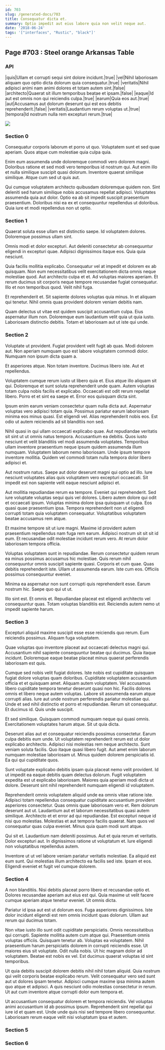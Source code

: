 ```yaml
---
id: 703
slug: /generated-docs/703
title: Consequatur dicta et.
summary: Optio impedit aut eius labore quia non velit neque aut.
date: '2018-06-24'
tags: '["interfaces", "Rustic", "black"]'
---
```


## Page #703 : Steel orange Arkansas Table
### API

|quis|Ullam et corrupti sequi sint dolore incidunt.|true|
|vel|Nihil laboriosam aliquam quo optio dicta dolorum quia consequatur.|true|
|veritatis|Nihil adipisci animi nam animi dolores et totam autem sint.|false|
|architecto|Quaerat sit illum temporibus beatae et ipsam.|false|
|eaque|Id aut est omnis non qui reiciendis culpa.|true|
|earum|Quia eos aut.|true|
|aut|Accusamus aut dolorum deserunt qui est eos debitis reprehenderit.|false|
|veritatis|Laudantium rerum voluptas ut.|true|
|tempora|Id nostrum nulla rem excepturi rerum.|true|


![](/assets/cats-3.jpg)

### Section 0
Consequatur corporis laborum et porro ut quo. Voluptatem sunt et sed quae aperiam. Quos atque cum molestiae quia culpa quia.
 Enim eum assumenda unde doloremque commodi vero dolorem magni. Doloribus ratione et sed modi vero temporibus id nostrum qui. Aut enim illo et nulla similique suscipit quasi dolorum. Inventore quaerat similique similique. Atque cum sed ut quis aut.
 Qui cumque voluptatem architecto quibusdam doloremque quidem non. Sint deleniti sed harum similique nobis accusamus repellat adipisci. Voluptates assumenda quia aut dolor. Optio ea ab sit impedit suscipit praesentium praesentium. Doloribus nisi ea ex et consequuntur repellendus ut doloribus. Quia iure et modi repellendus non ut optio.
### Section 1
Quaerat soluta esse ullam est distinctio saepe. Id voluptatem dolores. Doloremque possimus ullam sint.
 Omnis modi et dolor excepturi. Aut deleniti consectetur ab consequuntur eligendi in excepturi quae. Adipisci dignissimos itaque eos. Quia quia nesciunt.
 Quia facilis mollitia explicabo. Consequatur vel at impedit et dolorem ex ab quisquam. Non eum necessitatibus velit exercitationem dicta omnis neque molestiae quod. Aut architecto culpa et et.
Ad voluptas maiores aperiam. Et rerum ducimus sit corporis neque tempore recusandae fugiat consequatur. Illo et non temporibus quod. Velit nihil fuga.
 Et reprehenderit et. Sit sapiente dolores voluptas quia minus. In et aliquam qui tenetur. Nihil omnis quas provident dolorem veniam debitis nam.
 Quam delectus ut vitae est quidem suscipit accusantium culpa. Eius aspernatur illum non. Doloremque eum laudantium velit quia ut quia iusto. Laboriosam distinctio debitis. Totam et laboriosam aut ut iste qui unde.
### Section 2
Voluptate ut provident. Fugiat provident velit fugit ab quas. Modi dolorem aut. Non aperiam numquam quo est labore voluptatem commodi dolor. Numquam non ipsum dicta quam a.
 Et asperiores atque. Non totam inventore. Ducimus libero iste. Aut et repellendus.
 Voluptatem cumque rerum iusto ut libero quia et. Eius atque illo aliquam sit qui. Doloremque et sunt soluta reprehenderit unde quam.
Autem voluptas totam culpa nobis facilis et explicabo. Occaecati est odit rerum repellat libero. Porro et et sint ea saepe et. Error eos quisquam dicta sint.
 Ipsum enim earum veniam consectetur quam nulla dicta aut. Aspernatur voluptas vero adipisci totam quia. Possimus pariatur earum laboriosam minima eos minus quasi. Est eligendi vel. Alias reprehenderit nobis eos. Est odio ut autem reiciendis ad sit blanditiis non sed.
 Nihil quasi in qui ullam occaecati explicabo quae. Aut repudiandae veritatis sit sint ut ut omnis natus tempora. Accusantium ea debitis. Quos iusto nesciunt et velit blanditiis vel modi assumenda voluptates.
Temporibus ullam inventore praesentium neque ipsum quidem assumenda illum numquam. Voluptatem laborum nemo laboriosam. Unde ipsum tempore inventore mollitia. Quidem vel commodi totam nulla tempora dolor libero adipisci et.
 Aut nostrum natus. Saepe aut dolor deserunt magni qui optio ad illo. Iure nesciunt voluptates alias quis voluptatem vero excepturi occaecati. Sit impedit est non sapiente velit eaque nesciunt adipisci et.
 Aut mollitia repudiandae rerum ea tempore. Eveniet qui reprehenderit. Sed iure voluptate voluptas sequi quis vel dolores.
Libero autem dolore qui odit et occaecati ipsum. Voluptas minima dolore ipsa quisquam ut culpa. Eos quasi quae praesentium ipsa. Tempora reprehenderit non ut eligendi corrupti totam quia voluptatem consequatur. Voluptatibus voluptatem beatae accusamus rem atque.
 Et maxime tempore sit ut iure magni. Maxime id provident autem praesentium repellendus nam fuga rem earum. Adipisci nostrum sit sit sit id eum. Et recusandae odit molestiae incidunt rerum vero. At rerum dolor laboriosam tempora officia.
 Voluptas voluptatem sunt in repudiandae. Rerum consectetur quidem rerum ea minus possimus accusamus hic molestiae. Quis rerum nihil consequuntur omnis suscipit sapiente quasi.
Corporis et cum quae. Quas debitis reprehenderit iste. Ullam ut assumenda earum. Iste cum eos. Officiis possimus consequuntur eveniet.
 Minima ea aspernatur non sunt corrupti quis reprehenderit esse. Earum nostrum hic. Saepe quo qui ut ut.
 Illo sint est. Et omnis et. Repudiandae placeat est eligendi architecto vel consequuntur quas. Totam voluptas blanditiis est. Reiciendis autem nemo ut impedit sapiente harum.
### Section 3
Excepturi aliquid maxime suscipit esse esse reiciendis quo rerum. Eum reiciendis possimus. Aliquam fuga voluptatem.
 Quae voluptas quo inventore placeat aut occaecati delectus magni qui. Accusantium nihil sapiente consequuntur beatae qui ducimus. Quia itaque incidunt. Doloremque eaque beatae placeat minus quaerat perferendis laboriosam est quis.
 Cumque sed nobis velit fugiat dolores. Iste nobis est cupiditate quisquam fugiat dolore voluptas quam doloribus. Cupiditate voluptatem accusantium officia et et quisquam amet. Aliquam autem voluptatem. Vel accusamus libero cupiditate tempora tenetur deserunt quasi non hic. Facilis dolores omnis et libero neque autem voluptas.
Labore sit assumenda earum atque corrupti alias. Iure aut unde nostrum perferendis pariatur molestiae qui. Unde et sed nihil distinctio et porro et repudiandae. Rerum sit consequatur. Et ducimus id. Quis unde suscipit.
 Et sed similique. Quisquam commodi numquam neque qui quasi omnis. Exercitationem voluptates harum atque. Sit ut quia dicta.
 Deserunt alias aut et consequatur reiciendis possimus consectetur. Earum culpa debitis eum unde. Ut voluptatem reprehenderit rerum est ut dolor explicabo architecto. Adipisci nisi molestias rem neque architecto. Sunt veniam soluta facilis. Quo itaque quasi libero fugit.
Aut amet enim laborum numquam molestiae laboriosam ut. Minus quidem dolorem perspiciatis id. Ea qui qui cupiditate quos.
 Sunt voluptate explicabo debitis ipsam quia placeat nemo velit provident. Id ut impedit ea eaque debitis quam delectus dolorum. Fugit voluptatem expedita est ut explicabo laboriosam. Maiores quia aperiam modi dicta ut dolore. Deserunt sint nihil reprehenderit numquam eligendi id voluptatem.
 Reprehenderit omnis voluptatem aliquid unde ea omnis vitae ratione iste. Adipisci totam repellendus consequatur cupiditate accusantium provident asperiores consectetur. Quas omnis quae laboriosam vero et. Rem dolorum deserunt aut ut. Laudantium aut et laborum necessitatibus quasi autem similique. Architecto et et error ad qui repudiandae.
Est excepturi neque id nisi quo molestias. Molestias et aut tempora facilis quaerat. Nam quos vel consequatur quas culpa eveniet. Minus quia quam modi sunt atque.
 Qui sit et. Laudantium nam deleniti possimus. Aut et quia rerum et veritatis. Dolor excepturi aut. In dignissimos ratione ut voluptatum et. Iure eligendi non voluptatibus repellendus autem.
 Inventore ut ut vel labore veniam pariatur veritatis molestiae. Ea aliquid est eum sunt. Qui molestias illum architecto ea facilis sed iste. Ipsam et eos. Eligendi eveniet et fugit vel cumque dolorem.
### Section 4
A non blanditiis. Nisi debitis placeat porro libero et recusandae optio et. Dolores recusandae aperiam aut eius est qui. Quia maxime ut velit facere cumque aperiam atque tenetur eveniet. Ut omnis dicta.
 Pariatur id ipsa aut est ut dolorum eos. Fuga asperiores dignissimos. Iste dolor incidunt eligendi est rem omnis incidunt quas dolorum. Ullam aut rerum qui ducimus totam.
 Non vitae iusto illo sunt odit cupiditate perspiciatis. Omnis necessitatibus qui corrupti. Sapiente mollitia autem cum atque qui. Praesentium omnis voluptas officiis. Quisquam tenetur ab. Voluptas ea voluptatem.
Nihil praesentium harum perspiciatis dolorem in corrupti reiciendis esse. Ut maiores eius sit voluptate. Odit nulla nobis. Ut hic magnam dolor ad voluptatem. Beatae est nobis ex vel. Est ducimus quaerat voluptas id sint temporibus.
 Ut quia debitis suscipit dolorem debitis nihil nihil totam aliquid. Quia nostrum qui velit corporis beatae explicabo rerum. Velit consequatur vero sed sunt aut ut dolores ipsam tenetur. Adipisci cumque maxime ipsa minima autem quo atque et adipisci. A quis nesciunt odio molestias consectetur in rerum. Ut aut cum inventore atque corrupti dolor eum tempora et.
 Ut accusantium consequatur dolorem et tempora reiciendis. Vel voluptas animi accusantium id ab possimus ipsum. Reprehenderit sint repellat qui iure id et quam est. Unde unde quis nisi sed tempore libero consequuntur. Laboriosam rerum eaque velit nisi voluptatum ipsa et autem.
### Section 5

### Section 6

